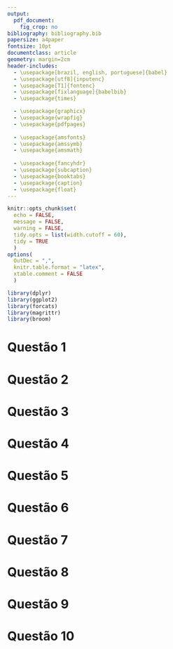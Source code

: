 ```yaml
---
output: 
  pdf_document:
    fig_crop: no
bibliography: bibliography.bib
papersize: a4paper
fontsize: 10pt
documentclass: article
geometry: margin=2cm
header-includes:
  - \usepackage[brazil, english, portuguese]{babel}
  - \usepackage[utf8]{inputenc}
  - \usepackage[T1]{fontenc}
  - \usepackage[fixlanguage]{babelbib}
  - \usepackage{times}

  - \usepackage{graphicx}
  - \usepackage{wrapfig}
  - \usepackage{pdfpages}
  
  - \usepackage{amsfonts}
  - \usepackage{amssymb}
  - \usepackage{amsmath}
  
  - \usepackage{fancyhdr}
  - \usepackage{subcaption}
  - \usepackage{booktabs}
  - \usepackage{caption}
  - \usepackage{float}
---
```


```r
knitr::opts_chunk$set(
  echo = FALSE, 
  message = FALSE,
  warning = FALSE,
  tidy.opts = list(width.cutoff = 60),
  tidy = TRUE
  )
options(
  OutDec = ",", 
  knitr.table.format = "latex", 
  xtable.comment = FALSE
  )
```

```r
library(dplyr)
library(ggplot2)
library(forcats)
library(magrittr)
library(broom)
```

\begin{titlepage} 

\begin{center} 
{\large Universidade Estadual de Campinas}\\[0.2cm] 
{\large Instituto de Matemática, Estatística e Computação Científica}\\[0.2cm] 
{\large Departamento de Estatística - ME613}\\[4cm]

{\bf \huge Título: Trabalho de ME613}\\

{\large Grupo}\\[0.2cm]
{\large Victor 206493, Lixo 123456}\\[0.2cm]
{\large Prof. Dr. Caio Azevedo}\\[6cm]

{\large Campinas}\\[0.2cm]
{\large 2019}
\end{center}

\end{titlepage}


\newpage
# Questão 1

\newpage
# Questão 2

\newpage
# Questão 3

\newpage
# Questão 4

\newpage
# Questão 5

\newpage
# Questão 6

\newpage
# Questão 7

\newpage
# Questão 8

\newpage
# Questão 9

\newpage
# Questão 10

\newpage
\bibliographystyle{plain}
\bibliography{bibliography}


